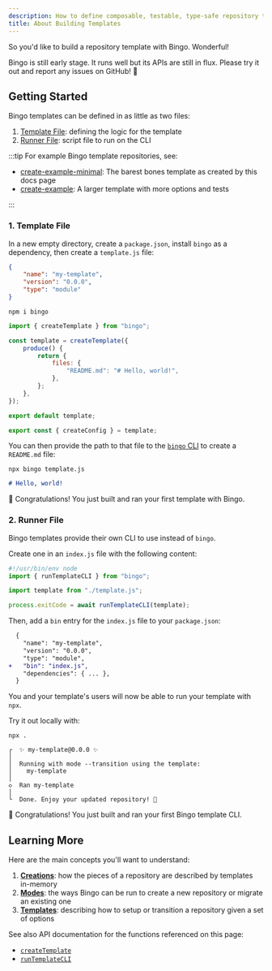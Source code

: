 ```yaml
---
description: How to define composable, testable, type-safe repository templates with create.
title: About Building Templates
---
```


So you'd like to build a repository template with Bingo.
Wonderful!

Bingo is still early stage.
It runs well but its APIs are still in flux.
Please try it out and report any issues on GitHub! 🙏

## Getting Started

Bingo templates can be defined in as little as two files:

1. [Template File](#1-template-file): defining the logic for the template
2. [Runner File](#2-runner-file): script file to run on the CLI

:::tip
For example Bingo template repositories, see:

- [create-example-minimal](https://github.com/JoshuaKGoldberg/create-example-minimal): The barest bones template as created by this docs page
- [create-example](https://github.com/JoshuaKGoldberg/create-example): A larger template with more options and tests

:::

### 1. Template File

In a new empty directory, create a `package.json`, install `bingo` as a dependency, then create a `template.js` file:

```json title="package.json"
{
	"name": "my-template",
	"version": "0.0.0",
	"type": "module"
}
```

```shell
npm i bingo
```

```js title="template.js"
import { createTemplate } from "bingo";

const template = createTemplate({
	produce() {
		return {
			files: {
				"README.md": "# Hello, world!",
			},
		};
	},
});

export default template;

export const { createConfig } = template;
```

You can then provide the path to that file to the [`bingo` CLI](/build/cli) to create a `README.md` file:

```shell
npx bingo template.js
```

```md title="README.md"
# Hello, world!
```

🥳 Congratulations!
You just built and ran your first template with Bingo.

### 2. Runner File

Bingo templates provide their own CLI to use instead of `bingo`.

Create one in an `index.js` file with the following content:

```js title="index.js"
#!/usr/bin/env node
import { runTemplateCLI } from "bingo";

import template from "./template.js";

process.exitCode = await runTemplateCLI(template);
```

Then, add a `bin` entry for the `index.js` file to your `package.json`:

```diff lang="json" title="package.json"
  {
  	"name": "my-template",
  	"version": "0.0.0",
  	"type": "module",
+ 	"bin": "index.js",
  	"dependencies": { ... },
  }
```

You and your template's users will now be able to run your template with `npx`.

Try it out locally with:

```shell
npx .
```

```plaintext
┌  ✨ my-template@0.0.0 ✨
│
│  Running with mode --transition using the template:
│    my-template
│
◇  Ran my-template
│
└  Done. Enjoy your updated repository! 💝
```

🥳 Congratulations!
You just built and ran your first Bingo template CLI.

## Learning More

Here are the main concepts you'll want to understand:

1. **[Creations](/build/concepts/creations)**: how the pieces of a repository are described by templates in-memory
2. **[Modes](/build/concepts/modes)**: the ways Bingo can be run to create a new repository or migrate an existing one
3. **[Templates](/build/concepts/templates)**: describing how to setup or transition a repository given a set of options

See also API documentation for the functions referenced on this page:

- [`createTemplate`](/build/apis/create-template)
- [`runTemplateCLI`](/build/apis/run-template-cli)
